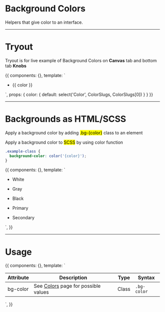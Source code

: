 


<Meta title='2. Global|Background Colors' />


# Background Colors

Helpers that give color to an interface.


<hr/>

# Tryout

Tryout is for live example of Background Colors on **Canvas** tab and bottom tab **Knobs**

<Story name='Tryout'>
  {{
    components: {},
    template: `<div>
        <ul class="docs__bg-color-list">
          <li>
            <div class="docs__bg-color-item" :class="'bg-' + color"></div>
            <p>
              {{ color }}
            </p>
          </li>
        </ul>
      </div>`,
    props: {
      color: {
        default: select('Color', ColorSlugs, ColorSlugs[0])
      }
    }
  }}
</Story>

<hr/>


# Backgrounds as HTML/SCSS

Apply a background color by adding <mark>.bg-{color}</mark> class to an element

Apply a background color to <mark>SCSS</mark> by using color function 

```scss
.example-class {
  background-color: color('{color}');
}
```

<Preview>
  <Story name='Backgrounds'>
    {{
      components: {},
      template: `<div>
        <ul class="docs__bg-color-list">
          <li>
            <div class="docs__bg-color-item bg-white"></div>
            <p>White</p>
          </li>
          <li>
            <div class="docs__bg-color-item bg-gray"></div>
            <p>Gray</p>
          </li>
          <li>
            <div class="docs__bg-color-item bg-black"></div>
            <p>Black</p>
          </li>
          <li>
            <div class="docs__bg-color-item bg-primary"></div>
            <p>Primary</p>
          </li>
          <li>
            <div class="docs__bg-color-item bg-secondary"></div>
            <p>Secondary</p>
          </li>
        </ul>
      </div>`,
    }}
  </Story>
</Preview>

<hr />


# Usage 

<Story name='Usage'>
  {{
    components: {},
    template: `<table class="table table--compact table--celled">
      <thead>
        <tr>
          <th>Attribute</th>
          <th>Description</th>
          <th>Type</th>
          <th>Syntax</th>
        </tr>
      </thead>
      <tbody>
        <tr>
          <td>bg-color</td>
          <td>See <a href="/" class="is-active"><span>Colors</span></a> page for possible values</td>
          <td>Class</td>
          <td><code>.bg-color</code></td>
        </tr>
      </tbody>
  </table>`,
  }}
</Story>

